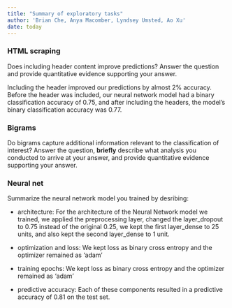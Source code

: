```yaml
---
title: "Summary of exploratory tasks"
author: 'Brian Che, Anya Macomber, Lyndsey Umsted, Ao Xu'
date: today
---
```


### HTML scraping

Does including header content improve predictions? Answer the question and provide quantitative evidence supporting your answer.

Including the header improved our predictions by almost 2% accuracy. Before the header was included, our neural network model had a binary classification accuracy of 0.75, and after including the headers, the model's binary classification accuracy was 0.77.

### Bigrams

Do bigrams capture additional information relevant to the classification of interest? Answer the question, **briefly** describe what analysis you conducted to arrive at your answer, and provide quantitative evidence supporting your answer.

### Neural net

Summarize the neural network model you trained by desribing:

-   architecture: For the architecture of the Neural Network model we trained, we applied the preprocessing layer, changed the layer_dropout to 0.75 instead of the original 0.25, we kept the first layer_dense to 25 units, and also kept the second layer_dense to 1 unit.

-   optimization and loss: We kept loss as binary cross entropy and the optimizer remained as 'adam'

-   training epochs: We kept loss as binary cross entropy and the optimizer remained as 'adam'

-   predictive accuracy: Each of these components resulted in a predictive accuracy of 0.81 on the test set.
